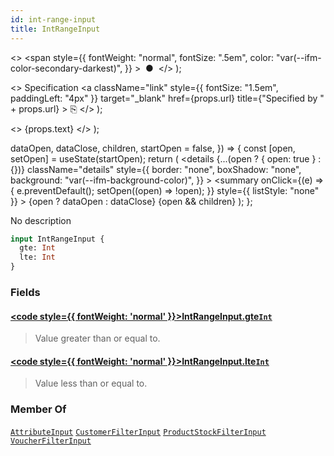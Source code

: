 ```yaml
---
id: int-range-input
title: IntRangeInput
---
```


  <>
    <span
      style={{
        fontWeight: "normal",
        fontSize: ".5em",
        color: "var(--ifm-color-secondary-darkest)",
      }}
    >
      &nbsp;●&nbsp;
    </span>
  </>
);

  <>
    Specification
    <a
      className="link"
      style={{ fontSize: "1.5em", paddingLeft: "4px" }}
      target="\_blank"
      href={props.url}
      title={"Specified by " + props.url}
    >
      ⎘
    </a>
  </>
);

  <>
    <span className={props.class}>{props.text}</span>
  </>
);


  dataOpen,
  dataClose,
  children,
  startOpen = false,
}) => {
  const [open, setOpen] = useState(startOpen);
  return (
    <details
      {...(open ? { open: true } : {})}
      className="details"
      style={{
        border: "none",
        boxShadow: "none",
        background: "var(--ifm-background-color)",
      }}
    >
      <summary
        onClick={(e) => {
          e.preventDefault();
          setOpen((open) => !open);
        }}
        style={{ listStyle: "none" }}
      >
        {open ? dataOpen : dataClose}
      </summary>
      {open && children}
    </details>
  );
};

No description

```graphql
input IntRangeInput {
  gte: Int
  lte: Int
}
```

### Fields

#### [<code style={{ fontWeight: 'normal' }}>IntRangeInput.<b>gte</b></code>](#)<Bullet />[`Int`](../../../api-reference/miscellaneous/scalars/int) <Badge class="badge badge--secondary" text="scalar"/> <Badge class="badge badge--secondary" text="miscellaneous"/>

> Value greater than or equal to.

#### [<code style={{ fontWeight: 'normal' }}>IntRangeInput.<b>lte</b></code>](#)<Bullet />[`Int`](../../../api-reference/miscellaneous/scalars/int) <Badge class="badge badge--secondary" text="scalar"/> <Badge class="badge badge--secondary" text="miscellaneous"/>

> Value less than or equal to.

### Member Of

[`AttributeInput`](../../../api-reference/attributes/inputs/attribute-input) <Badge class="badge badge--secondary" text="input"/><Bullet />[`CustomerFilterInput`](../../../api-reference/users/inputs/customer-filter-input) <Badge class="badge badge--secondary" text="input"/><Bullet />[`ProductStockFilterInput`](../../../api-reference/products/inputs/product-stock-filter-input) <Badge class="badge badge--secondary" text="input"/><Bullet />[`VoucherFilterInput`](../../../api-reference/discounts/inputs/voucher-filter-input) <Badge class="badge badge--secondary" text="input"/>
